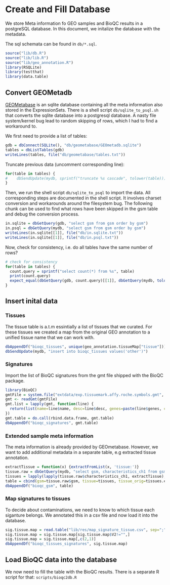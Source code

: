 Create and Fill Database
========================

We store Meta information fo GEO samples and BioQC results in 
a postgreSQL database. In this document, we initalize the
database with the metadata. 

The sql schemata can be found in `db/*.sql`. 

```r
source("lib/db.R")
source("lib/lib.R")
source("lib/geo_annotation.R")
library(RSQLite)
library(testthat)
library(data.table)
```

Convert GEOMetadb
-----------------

[GEOMetabase](https://www.bioconductor.org/packages/release/bioc/vignettes/GEOmetadb/inst/doc/GEOmetadb.html) 
is an sqlite database containing all the meta information also stored in the ExpressionSets. 
There is a shell script `db/sqlite_to_psql.sh` that converts the sqlite database into a postgresql database. 
A nasty file system/kernel bug lead to random skipping of rows, which I had to find a workaround to. 

We first need to provide a list of tables: 
```r
gdb = dbConnect(SQLite(), "db/geometabase/GEOmetadb.sqlite")
tables = dbListTables(gdb)
writeLines(tables, file("db/geometabase/tables.txt"))
```

Truncate previous data (uncomment corresponding line): 
```r
for(table in tables) {
#    dbSendUpdate(mydb, sprintf("truncate %s cascade", tolower(table)))
}
```

Then, we run the shell script `db/sqlite_to_psql` to import the data. All corresponding steps are documented in the shell script. 
It involves charset conversion and workarounds around the filesystem bug. 
The following chunk can be used to find what rows have been skipped in the gsm table and debug the conversion process. 
```r
in.sqlite = dbGetQuery(gdb, "select gsm from gsm order by gsm")
in.psql = dbGetQuery(mydb, "select gsm from gsm order by gsm")
writeLines(in.sqlite[[1]], file("db/in.sqlite.txt"))
writeLines(in.sqlite[[1]], file("db/in.psql.txt"))
```

Now, check for consistency, i.e. do all tables have the same number of rows? 
```r
# check for consistency 
for(table in tables) {
  count.query = sprintf("select count(*) from %s", table)
  print(count.query)
  expect_equal(dbGetQuery(gdb, count.query)[[1]], dbGetQuery(mydb, tolower(count.query))[[1]])
}
```


Insert inital data
------------------

### Tissues

The tissue table is a.t.m essintially a list of tissues that we curated. 
For these tissues we created a map from the original GEO annotation to a 
unified tissue name that we can work with. 
```r
dbAppendDf("bioqc_tissues", unique(geo_annotation.tissueMap["tissue"]))
dbSendUpdate(mydb, "insert into bioqc_tissues values('other')")
```


### Signatures

Import the list of BioQC signatures from the gmt file shipped with the BioQC package. 
```r
library(BioQC)
gmtFile = system.file("extdata/exp.tissuemark.affy.roche.symbols.gmt", package="BioQC")
gmt <- readGmt(gmtFile)
gmt.list = lapply(gmt, function(line) {
  return(list(name=line$name, desc=line$desc, genes=paste(line$genes, collapse=',')))
})
gmt.table = do.call(rbind.data.frame, gmt.table)
dbAppendDf("bioqc_signatures", gmt.table)
```


### Extended sample meta information

The meta information is already provided by GEOmetabase. However, we want to add additional metadata 
in a separate table, e.g extracted tissue annotation. 
```r
extractTissue = function(x) {extractFromList(x, 'tissue:')}
tissue.raw = dbGetQuery(mydb, "select gsm, characteristics_ch1 from gsm where characteristics_ch1 like '%tissue: %'")
tissues = lapply(lapply(tissue.raw$characteristics_ch1, extractTissue), sanitizeTissue)
table = cbind(gsm=tissue.raw$gsm, tissue=tissues, tissue_orig=tissues.extracted)
dbAppendDf("bioqc_gsm", table)
```


### Map signatures to tissues

To decide about contaminations, we need to know to which tissue each siganture belongs. 
We annotated this in a csv file and now load it into the database. 
```r
sig.tissue.map = read.table("lib/res/map_signature_tissue.csv", sep=";")
sig.tissue.map = sig.tissue.map[sig.tissue.map$V2!="",]
sig.tissue.map = sig.tissue.map[,c(2,1)]
dbAppendDf("bioqc_tissues_signatures", sig.tissue.map)
```


Load BioQC data into the database
---------------------------------

We now need to fill the table with the BioQC results. There is a separate R script for that:
`scripts/bioqc2db.R`


